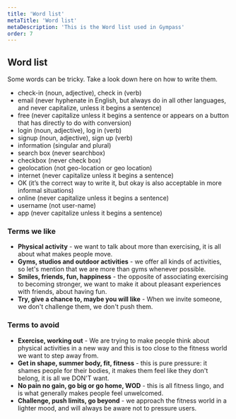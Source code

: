 ```yaml
---
title: 'Word list'
metaTitle: 'Word list'
metaDescription: 'This is the Word list used in Gympass'
order: 7
---
```


## Word list

Some words can be tricky. Take a look down here on how to write them.

- check-in (noun, adjective), check in (verb)
- email (never hyphenate in English, but always do in all other languages,
  and never capitalize, unless it begins a sentence)
- free (never capitalize unless it begins a sentence or appears on a button
  that has directly to do with conversion)
- login (noun, adjective), log in (verb)
- signup (noun, adjective), sign up (verb)
- information (singular and plural)
- search box (never searchbox)
- checkbox (never check box)
- geolocation (not geo-location or geo location)
- internet (never capitalize unless it begins a sentence)
- OK (it’s the correct way to write it, but okay is also acceptable in more
  informal situations)
- online (never capitalize unless it begins a sentence)
- username (not user-name)
- app (never capitalize unless it begins a sentence)

### Terms we like

- **Physical activity** - we want to talk about more than exercising, it is all
  about what makes people move.
- **Gyms, studios and outdoor activities** - we offer all kinds of activities,
  so let's mention that we are more than gyms whenever possible.
- **Smiles, friends, fun, happiness** - the opposite of associating exercising
  to becoming stronger, we want to make it about pleasant experiences with
  friends, about having fun.
- **Try, give a chance to, maybe you will like** - When we invite someone, we
  don't challenge them, we don't push them.

### Terms to avoid

- **Exercise, working out** - We are trying to make people think about physical
  activities in a new way and this is too close to the fitness world we want to
  step away from.
- **Get in shape, summer body, fit, fitness** - this is pure pressure: it shames
  people for their bodies, it makes them feel like they don't belong, it is all we
  DON'T want.
- **No pain no gain, go big or go home, WOD** - this is all fitness lingo, and
  is what generally makes people feel unwelcomed.
- **Challenge, push limits, go beyond** - we approach the fitness world in a
  lighter mood, and will always be aware not to pressure users.
